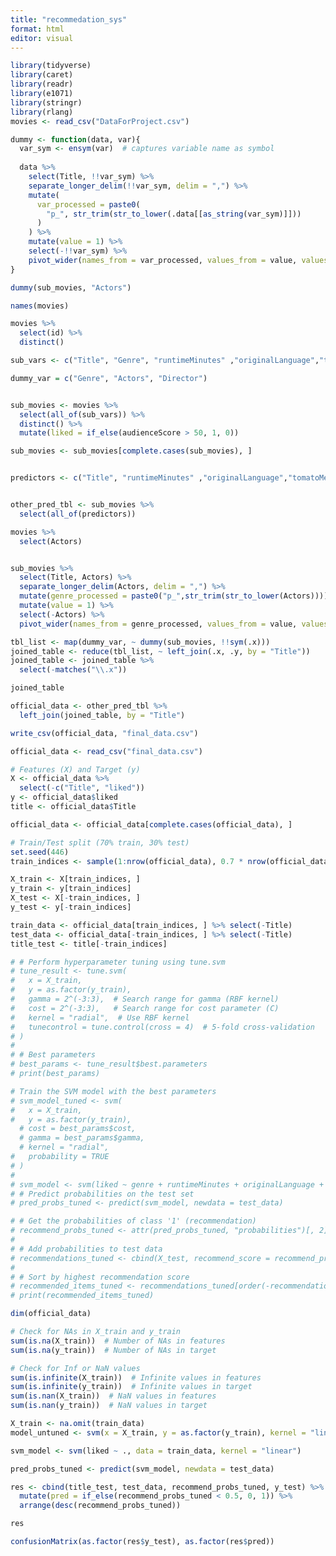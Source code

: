 ```yaml
---
title: "recommedation_sys"
format: html
editor: visual
---
```


```r
library(tidyverse)
library(caret) 
library(readr)
library(e1071)
library(stringr)
library(rlang)
movies <- read_csv("DataForProject.csv")
```

```r
dummy <- function(data, var){
  var_sym <- ensym(var)  # captures variable name as symbol
  
  data %>%
    select(Title, !!var_sym) %>%
    separate_longer_delim(!!var_sym, delim = ",") %>%
    mutate(
      var_processed = paste0(
        "p_", str_trim(str_to_lower(.data[[as_string(var_sym)]]))
      )
    ) %>%
    mutate(value = 1) %>%
    select(-!!var_sym) %>%
    pivot_wider(names_from = var_processed, values_from = value, values_fill = 0)
}
```

```r
dummy(sub_movies, "Actors")
```

```r
names(movies) 
```

```r
movies %>% 
  select(id) %>% 
  distinct()
```

```r
sub_vars <- c("Title", "Genre", "runtimeMinutes" ,"originalLanguage","tomatoMeter", "audienceScore", "Actors", "Director", "Writer")

dummy_var = c("Genre", "Actors", "Director")


sub_movies <- movies %>% 
  select(all_of(sub_vars)) %>%
  distinct() %>% 
  mutate(liked = if_else(audienceScore > 50, 1, 0))

sub_movies <- sub_movies[complete.cases(sub_movies), ]


predictors <- c("Title", "runtimeMinutes" ,"originalLanguage","tomatoMeter", "audienceScore", "liked")


other_pred_tbl <- sub_movies %>% 
  select(all_of(predictors))
```

```r
movies %>% 
  select(Actors)
```

```r

```

```r
sub_movies %>%
  select(Title, Actors) %>%
  separate_longer_delim(Actors, delim = ",") %>%
  mutate(genre_processed = paste0("p_",str_trim(str_to_lower(Actors)))) %>%
  mutate(value = 1) %>%
  select(-Actors) %>% 
  pivot_wider(names_from = genre_processed, values_from = value, values_fill = 0)
```

```r
tbl_list <- map(dummy_var, ~ dummy(sub_movies, !!sym(.x)))
joined_table <- reduce(tbl_list, ~ left_join(.x, .y, by = "Title"))
joined_table <- joined_table %>% 
  select(-matches("\\.x"))


```

```r
joined_table
```

```r
official_data <- other_pred_tbl %>% 
  left_join(joined_table, by = "Title")

```

```r
write_csv(official_data, "final_data.csv")
```

```r
official_data <- read_csv("final_data.csv")
```

```r

# Features (X) and Target (y)
X <- official_data %>% 
  select(-c("Title", "liked"))
y <- official_data$liked
title <- official_data$Title

official_data <- official_data[complete.cases(official_data), ]

# Train/Test split (70% train, 30% test)
set.seed(446)
train_indices <- sample(1:nrow(official_data), 0.7 * nrow(official_data))

X_train <- X[train_indices, ]
y_train <- y[train_indices]
X_test <- X[-train_indices, ]
y_test <- y[-train_indices]

train_data <- official_data[train_indices, ] %>% select(-Title)
test_data <- official_data[-train_indices, ] %>% select(-Title)
title_test <- title[-train_indices]

# # Perform hyperparameter tuning using tune.svm
# tune_result <- tune.svm(
#   x = X_train, 
#   y = as.factor(y_train), 
#   gamma = 2^(-3:3),  # Search range for gamma (RBF kernel)
#   cost = 2^(-3:3),   # Search range for cost parameter (C)
#   kernel = "radial",  # Use RBF kernel
#   tunecontrol = tune.control(cross = 4)  # 5-fold cross-validation
# )
# 
# # Best parameters
# best_params <- tune_result$best.parameters
# print(best_params)

# Train the SVM model with the best parameters
# svm_model_tuned <- svm(
#   x = X_train, 
#   y = as.factor(y_train), 
  # cost = best_params$cost, 
  # gamma = best_params$gamma, 
  # kernel = "radial", 
#   probability = TRUE
# )
# 
# svm_model <- svm(liked ~ genre + runtimeMinutes + originalLanguage + tomatoMeter, data = train_data, kernel = "radial")
# # Predict probabilities on the test set
# pred_probs_tuned <- predict(svm_model, newdata = test_data)

# # Get the probabilities of class '1' (recommendation)
# recommend_probs_tuned <- attr(pred_probs_tuned, "probabilities")[, 2]
# 
# # Add probabilities to test data
# recommendations_tuned <- cbind(X_test, recommend_score = recommend_probs_tuned)
# 
# # Sort by highest recommendation score
# recommended_items_tuned <- recommendations_tuned[order(-recommendations_tuned$recommend_score), ]
# print(recommended_items_tuned)

```

```r

dim(official_data)

# Check for NAs in X_train and y_train
sum(is.na(X_train))  # Number of NAs in features
sum(is.na(y_train))  # Number of NAs in target

# Check for Inf or NaN values
sum(is.infinite(X_train))  # Infinite values in features
sum(is.infinite(y_train))  # Infinite values in target
sum(is.nan(X_train))  # NaN values in features
sum(is.nan(y_train))  # NaN values in target
```

```r
X_train <- na.omit(train_data)
model_untuned <- svm(x = X_train, y = as.factor(y_train), kernel = "linear", cost = 0.1, gamma = 0.125, scale = TRUE)
```

```r

svm_model <- svm(liked ~ ., data = train_data, kernel = "linear")
```

```r
pred_probs_tuned <- predict(svm_model, newdata = test_data)
```

```r
res <- cbind(title_test, test_data, recommend_probs_tuned, y_test) %>% 
  mutate(pred = if_else(recommend_probs_tuned < 0.5, 0, 1)) %>% 
  arrange(desc(recommend_probs_tuned))

res
```

```r
confusionMatrix(as.factor(res$y_test), as.factor(res$pred))
```

```r

```
